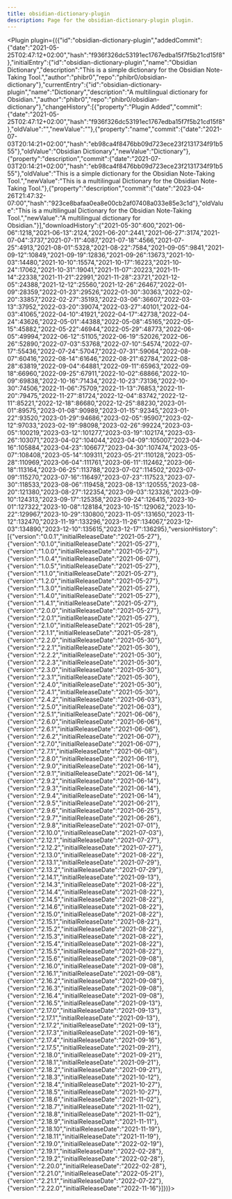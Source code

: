 ---
title: obsidian-dictionary-plugin
description: Page for the obsidian-dictionary-plugin plugin.
---


<Plugin plugin={({"id":"obsidian-dictionary-plugin","addedCommit":{"date":"2021-05-25T02:47:12+02:00","hash":"f936f326dc53191ec1767edba15f7f5b21cd15f8"},"initialEntry":{"id":"obsidian-dictionary-plugin","name":"Obsidian Dictionary","description":"This is a simple dictionary for the Obsidian Note-Taking Tool.","author":"phibr0","repo":"phibr0/obsidian-dictionary"},"currentEntry":{"id":"obsidian-dictionary-plugin","name":"Dictionary","description":"A multilingual dictionary for Obsidian.","author":"phibr0","repo":"phibr0/obsidian-dictionary"},"changeHistory":[{"property":"Plugin Added","commit":{"date":"2021-05-25T02:47:12+02:00","hash":"f936f326dc53191ec1767edba15f7f5b21cd15f8"},"oldValue":"","newValue":""},{"property":"name","commit":{"date":"2021-07-03T20:14:21+02:00","hash":"eb98ca4f8476bb09d723ece23f2131734f91b555"},"oldValue":"Obsidian Dictionary","newValue":"Dictionary"},{"property":"description","commit":{"date":"2021-07-03T20:14:21+02:00","hash":"eb98ca4f8476bb09d723ece23f2131734f91b555"},"oldValue":"This is a simple dictionary for the Obsidian Note-Taking Tool.","newValue":"This is a multilingual Dictionary for the Obsidian Note-Taking Tool."},{"property":"description","commit":{"date":"2023-04-26T21:47:32-07:00","hash":"923ce8bafaa0ea8e00cb2af07408a033e85e3c1d"},"oldValue":"This is a multilingual Dictionary for the Obsidian Note-Taking Tool.","newValue":"A multilingual dictionary for Obsidian."}],"downloadHistory":{"2021-05-30":600,"2021-06-06":1218,"2021-06-13":2124,"2021-06-20":2441,"2021-06-27":3174,"2021-07-04":3737,"2021-07-11":4087,"2021-07-18":4566,"2021-07-25":4913,"2021-08-01":5328,"2021-08-22":7584,"2021-09-05":9841,"2021-09-12":10849,"2021-09-19":12836,"2021-09-26":13673,"2021-10-03":14480,"2021-10-10":15574,"2021-10-17":16223,"2021-10-24":17062,"2021-10-31":19041,"2021-11-07":20223,"2021-11-14":22338,"2021-11-21":22991,"2021-11-28":23721,"2021-12-05":24388,"2021-12-12":25560,"2021-12-26":26467,"2022-01-09":28359,"2022-01-23":29526,"2022-01-30":30363,"2022-02-20":33857,"2022-02-27":35193,"2022-03-06":36607,"2022-03-13":37952,"2022-03-20":39074,"2022-03-27":40101,"2022-04-03":41065,"2022-04-10":41921,"2022-04-17":42738,"2022-04-24":43626,"2022-05-01":44388,"2022-05-08":45165,"2022-05-15":45882,"2022-05-22":46944,"2022-05-29":48773,"2022-06-05":49994,"2022-06-12":51105,"2022-06-19":52026,"2022-06-26":52890,"2022-07-03":53768,"2022-07-10":54574,"2022-07-17":55436,"2022-07-24":57047,"2022-07-31":59064,"2022-08-07":60416,"2022-08-14":61646,"2022-08-21":62784,"2022-08-28":63819,"2022-09-04":64881,"2022-09-11":65963,"2022-09-18":66960,"2022-09-25":67911,"2022-10-02":68866,"2022-10-09":69838,"2022-10-16":71434,"2022-10-23":73136,"2022-10-30":74506,"2022-11-06":75709,"2022-11-13":76853,"2022-11-20":79475,"2022-11-27":81724,"2022-12-04":83742,"2022-12-11":85221,"2022-12-18":86680,"2022-12-25":88230,"2023-01-01":89575,"2023-01-08":90989,"2023-01-15":92345,"2023-01-22":93520,"2023-01-29":94686,"2023-02-05":95907,"2023-02-12":97033,"2023-02-19":98098,"2023-02-26":99224,"2023-03-05":100219,"2023-03-12":101277,"2023-03-19":102174,"2023-03-26":103071,"2023-04-02":104044,"2023-04-09":105007,"2023-04-16":105884,"2023-04-23":106677,"2023-04-30":107474,"2023-05-07":108408,"2023-05-14":109311,"2023-05-21":110128,"2023-05-28":110969,"2023-06-04":111761,"2023-06-11":112462,"2023-06-18":113164,"2023-06-25":113788,"2023-07-02":114502,"2023-07-09":115270,"2023-07-16":116497,"2023-07-23":117523,"2023-07-30":118533,"2023-08-06":119458,"2023-08-13":120555,"2023-08-20":121380,"2023-08-27":122354,"2023-09-03":123326,"2023-09-10":124313,"2023-09-17":125358,"2023-09-24":126415,"2023-10-01":127322,"2023-10-08":128184,"2023-10-15":129062,"2023-10-22":129967,"2023-10-29":130800,"2023-11-05":131650,"2023-11-12":132470,"2023-11-19":133296,"2023-11-26":134067,"2023-12-03":134890,"2023-12-10":135615,"2023-12-17":136295},"versionHistory":[{"version":"0.0.1","initialReleaseDate":"2021-05-27"},{"version":"0.1.0","initialReleaseDate":"2021-05-27"},{"version":"1.0.0","initialReleaseDate":"2021-05-27"},{"version":"1.0.4","initialReleaseDate":"2021-06-07"},{"version":"1.0.5","initialReleaseDate":"2021-05-27"},{"version":"1.1.0","initialReleaseDate":"2021-05-27"},{"version":"1.2.0","initialReleaseDate":"2021-05-27"},{"version":"1.3.0","initialReleaseDate":"2021-05-27"},{"version":"1.4.0","initialReleaseDate":"2021-05-27"},{"version":"1.4.1","initialReleaseDate":"2021-05-27"},{"version":"2.0.0","initialReleaseDate":"2021-05-27"},{"version":"2.0.1","initialReleaseDate":"2021-05-27"},{"version":"2.1.0","initialReleaseDate":"2021-05-28"},{"version":"2.1.1","initialReleaseDate":"2021-05-28"},{"version":"2.2.0","initialReleaseDate":"2021-05-30"},{"version":"2.2.1","initialReleaseDate":"2021-05-30"},{"version":"2.2.2","initialReleaseDate":"2021-05-30"},{"version":"2.2.3","initialReleaseDate":"2021-05-30"},{"version":"2.3.0","initialReleaseDate":"2021-05-30"},{"version":"2.3.1","initialReleaseDate":"2021-05-30"},{"version":"2.4.0","initialReleaseDate":"2021-05-30"},{"version":"2.4.1","initialReleaseDate":"2021-05-30"},{"version":"2.4.2","initialReleaseDate":"2021-06-03"},{"version":"2.5.0","initialReleaseDate":"2021-06-03"},{"version":"2.5.1","initialReleaseDate":"2021-06-06"},{"version":"2.6.0","initialReleaseDate":"2021-06-06"},{"version":"2.6.1","initialReleaseDate":"2021-06-06"},{"version":"2.6.2","initialReleaseDate":"2021-06-07"},{"version":"2.7.0","initialReleaseDate":"2021-06-07"},{"version":"2.7.1","initialReleaseDate":"2021-06-08"},{"version":"2.8.0","initialReleaseDate":"2021-06-11"},{"version":"2.9.0","initialReleaseDate":"2021-06-14"},{"version":"2.9.1","initialReleaseDate":"2021-06-14"},{"version":"2.9.2","initialReleaseDate":"2021-06-14"},{"version":"2.9.3","initialReleaseDate":"2021-06-14"},{"version":"2.9.4","initialReleaseDate":"2021-06-14"},{"version":"2.9.5","initialReleaseDate":"2021-06-21"},{"version":"2.9.6","initialReleaseDate":"2021-06-25"},{"version":"2.9.7","initialReleaseDate":"2021-06-26"},{"version":"2.9.8","initialReleaseDate":"2021-07-01"},{"version":"2.10.0","initialReleaseDate":"2021-07-03"},{"version":"2.12.1","initialReleaseDate":"2021-07-27"},{"version":"2.12.2","initialReleaseDate":"2021-07-27"},{"version":"2.13.0","initialReleaseDate":"2021-08-22"},{"version":"2.13.1","initialReleaseDate":"2021-07-29"},{"version":"2.13.2","initialReleaseDate":"2021-07-29"},{"version":"2.14.1","initialReleaseDate":"2021-09-13"},{"version":"2.14.3","initialReleaseDate":"2021-08-22"},{"version":"2.14.4","initialReleaseDate":"2021-08-22"},{"version":"2.14.5","initialReleaseDate":"2021-08-22"},{"version":"2.14.6","initialReleaseDate":"2021-08-22"},{"version":"2.15.0","initialReleaseDate":"2021-08-22"},{"version":"2.15.1","initialReleaseDate":"2021-08-22"},{"version":"2.15.2","initialReleaseDate":"2021-08-22"},{"version":"2.15.3","initialReleaseDate":"2021-08-22"},{"version":"2.15.4","initialReleaseDate":"2021-08-22"},{"version":"2.15.5","initialReleaseDate":"2021-08-22"},{"version":"2.15.6","initialReleaseDate":"2021-09-08"},{"version":"2.16.0","initialReleaseDate":"2021-09-08"},{"version":"2.16.1","initialReleaseDate":"2021-09-08"},{"version":"2.16.2","initialReleaseDate":"2021-09-08"},{"version":"2.16.3","initialReleaseDate":"2021-09-08"},{"version":"2.16.4","initialReleaseDate":"2021-09-08"},{"version":"2.16.5","initialReleaseDate":"2021-09-13"},{"version":"2.17.0","initialReleaseDate":"2021-09-13"},{"version":"2.17.1","initialReleaseDate":"2021-09-13"},{"version":"2.17.2","initialReleaseDate":"2021-09-13"},{"version":"2.17.3","initialReleaseDate":"2021-09-16"},{"version":"2.17.4","initialReleaseDate":"2021-09-16"},{"version":"2.17.5","initialReleaseDate":"2021-09-21"},{"version":"2.18.0","initialReleaseDate":"2021-09-21"},{"version":"2.18.1","initialReleaseDate":"2021-09-21"},{"version":"2.18.2","initialReleaseDate":"2021-09-21"},{"version":"2.18.3","initialReleaseDate":"2021-10-12"},{"version":"2.18.4","initialReleaseDate":"2021-10-27"},{"version":"2.18.5","initialReleaseDate":"2021-10-27"},{"version":"2.18.6","initialReleaseDate":"2021-11-02"},{"version":"2.18.7","initialReleaseDate":"2021-11-02"},{"version":"2.18.8","initialReleaseDate":"2021-11-02"},{"version":"2.18.9","initialReleaseDate":"2021-11-11"},{"version":"2.18.10","initialReleaseDate":"2021-11-19"},{"version":"2.18.11","initialReleaseDate":"2021-11-19"},{"version":"2.19.0","initialReleaseDate":"2022-02-19"},{"version":"2.19.1","initialReleaseDate":"2022-02-28"},{"version":"2.19.2","initialReleaseDate":"2022-02-28"},{"version":"2.20.0","initialReleaseDate":"2022-02-28"},{"version":"2.21.0","initialReleaseDate":"2022-05-21"},{"version":"2.21.1","initialReleaseDate":"2022-07-22"},{"version":"2.22.0","initialReleaseDate":"2022-11-16"}]})}></Plugin>
